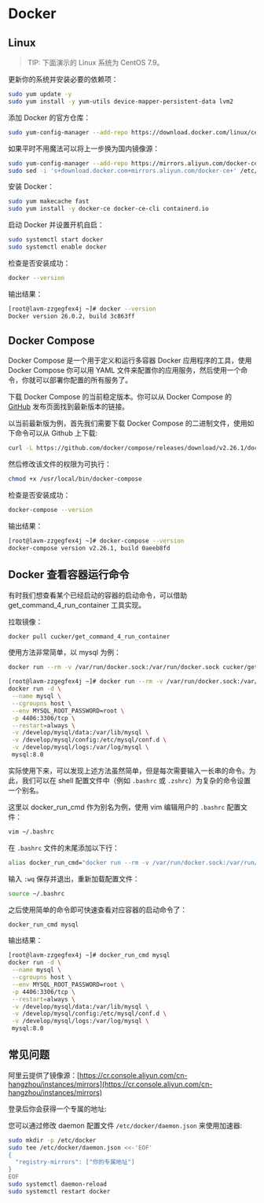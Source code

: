
# Docker

## Linux

> TIP: 下面演示的 Linux 系统为 CentOS 7.9。

更新你的系统并安装必要的依赖项：

```bash
sudo yum update -y
sudo yum install -y yum-utils device-mapper-persistent-data lvm2
```

添加 Docker 的官方仓库：

```bash
sudo yum-config-manager --add-repo https://download.docker.com/linux/centos/docker-ce.repo
```

如果平时不用魔法可以将上一步换为国内镜像源：

```bash
sudo yum-config-manager --add-repo https://mirrors.aliyun.com/docker-ce/linux/centos/docker-ce.repo
sudo sed -i 's+download.docker.com+mirrors.aliyun.com/docker-ce+' /etc/yum.repos.d/docker-ce.repo
```

安装 Docker：

```bash
sudo yum makecache fast
sudo yum install -y docker-ce docker-ce-cli containerd.io
```

启动 Docker 并设置开机自启：

```bash
sudo systemctl start docker
sudo systemctl enable docker
```

检查是否安装成功：

```bash
docker --version
```

输出结果：

```bash
[root@lavm-zzgegfex4j ~]# docker --version
Docker version 26.0.2, build 3c863ff
```

## Docker Compose

Docker Compose 是一个用于定义和运行多容器 Docker 应用程序的工具，使用 Docker Compose 你可以用 YAML 文件来配置你的应用服务，然后使用一个命令，你就可以部署你配置的所有服务了。

下载 Docker Compose 的当前稳定版本。你可以从 Docker Compose 的 [GitHub](https://github.com/docker/compose) 发布页面找到最新版本的链接。

<PostImg src="https://javgo-images.oss-cn-beijing.aliyuncs.com/javgo-web20240805200947.png" />

以当前最新版为例，首先我们需要下载 Docker Compose 的二进制文件，使用如下命令可以从 Github 上下载:

```bash
curl -L https://github.com/docker/compose/releases/download/v2.26.1/docker-compose-`uname -s`-`uname -m` > /usr/local/bin/docker-compose
```

然后修改该文件的权限为可执行：

```bash
chmod +x /usr/local/bin/docker-compose
```

检查是否安装成功：

```bash
docker-compose --version
```

输出结果：

```bash
[root@lavm-zzgegfex4j ~]# docker-compose --version
docker-compose version v2.26.1, build 0aeeb8fd
```

## Docker 查看容器运行命令

有时我们想查看某个已经启动的容器的启动命令，可以借助 get_command_4_run_container 工具实现。

拉取镜像：

```bash
docker pull cucker/get_command_4_run_container
```

使用方法非常简单，以 mysql 为例：

```bash
docker run --rm -v /var/run/docker.sock:/var/run/docker.sock cucker/get_command_4_run_container mysql
```

```bash
[root@lavm-zzgegfex4j ~]# docker run --rm -v /var/run/docker.sock:/var/run/docker.sock cucker/get_command_4_run_container mysql
docker run -d \
 --name mysql \
 --cgroupns host \
 --env MYSQL_ROOT_PASSWORD=root \
 -p 4406:3306/tcp \
 --restart=always \
 -v /develop/mysql/data:/var/lib/mysql \
 -v /develop/mysql/config:/etc/mysql/conf.d \
 -v /develop/mysql/logs:/var/log/mysql \
 mysql:8.0
```

实际使用下来，可以发现上述方法虽然简单，但是每次需要输入一长串的命令。为此，我们可以在 shell 配置文件中（例如 `.bashrc` 或 `.zshrc`）为复杂的命令设置一个别名。

这里以 docker_run_cmd 作为别名为例，使用 vim 编辑用户的 `.bashrc` 配置文件：

```bash
vim ~/.bashrc
```

在 `.bashrc` 文件的末尾添加以下行：

```bash
alias docker_run_cmd="docker run --rm -v /var/run/docker.sock:/var/run/docker.sock cucker/get_command_4_run_container"
```

输入 `:wq` 保存并退出，重新加载配置文件：

```bash
source ~/.bashrc
```

之后使用简单的命令即可快速查看对应容器的启动命令了：

```bash
docker_run_cmd mysql
```

输出结果：

```bash
[root@lavm-zzgegfex4j ~]# docker_run_cmd mysql
docker run -d \
 --name mysql \
 --cgroupns host \
 --env MYSQL_ROOT_PASSWORD=root \
 -p 4406:3306/tcp \
 --restart=always \
 -v /develop/mysql/data:/var/lib/mysql \
 -v /develop/mysql/config:/etc/mysql/conf.d \
 -v /develop/mysql/logs:/var/log/mysql \
 mysql:8.0
```

## 常见问题

阿里云提供了镜像源：[https://cr.console.aliyun.com/cn-hangzhou/instances/mirrors](https://cr.console.aliyun.com/cn-hangzhou/instances/mirrors)

登录后你会获得一个专属的地址:

<PostImg src="https://javgo-images.oss-cn-beijing.aliyuncs.com/2024-08-10-040944.jpg" />

您可以通过修改 daemon 配置文件 `/etc/docker/daemon.json` 来使用加速器: 

```bash
sudo mkdir -p /etc/docker
sudo tee /etc/docker/daemon.json <<-'EOF'
{
  "registry-mirrors": ["你的专属地址"]
}
EOF
sudo systemctl daemon-reload
sudo systemctl restart docker
```